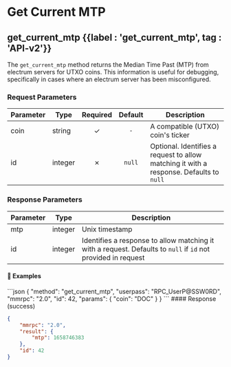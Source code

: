
# Get Current MTP

## get\_current\_mtp {{label : 'get_current_mtp', tag : 'API-v2'}}

The `get_current_mtp` method returns the Median Time Past (MTP) from electrum servers for UTXO coins. This information is useful for debugging, specifically in cases where an electrum server has been misconfigured.

### Request Parameters

| Parameter | Type    | Required | Default | Description                                                                             |
| --------- | ------- | :------: | :-----: | --------------------------------------------------------------------------------------- |
| coin      | string  |     ✓    |   `-`   | A compatible (UTXO) coin's ticker                                                       |
| id        | integer |     ✗    |  `null` | Optional. Identifies a request to allow matching it with a response. Defaults to `null` |

### Response Parameters

| Parameter | Type    | Description                                                                                                   |
| --------- | ------- | ------------------------------------------------------------------------------------------------------------- |
| mtp       | integer | Unix timestamp                                                                                                |
| id        | integer | Identifies a response to allow matching it with a request. Defaults to `null` if `id` not provided in request |

#### 📌 Examples

<CodeGroup title="Get Current MTP" tag="POST" label="get_current_mtp" mm2MethodDecorate="true">
  ```json
  {
    "method": "get_current_mtp",
    "userpass": "RPC_UserP@SSW0RD",
    "mmrpc": "2.0",
    "id": 42,
    "params": {
      "coin": "DOC"
    }
  }
  ```
</CodeGroup>

<CollapsibleSection expandedText="Hide Get Current MTP Response" collapsedText="Show Get Current MTP Response">
  #### Response (success)

  ```json
  {
      "mmrpc": "2.0",
      "result": {
          "mtp": 1658746383
      },
      "id": 42
  }
  ```
</CollapsibleSection>
